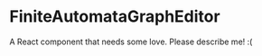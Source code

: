 
<Meta title="@flapjs/modules/fa/graph/widgets/editor/FiniteAutomataGraphEditor"
    component={FiniteAutomataGraphEditor}/>

# FiniteAutomataGraphEditor

A React component that needs some love. Please describe me! :(

<Props of={FiniteAutomataGraphEditor}/>

